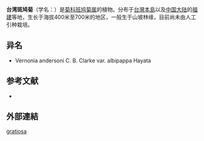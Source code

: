 {{Speciesbox
 | genus = Vernonia
| species = gratiosa
 | authority = Hance, 1882
}}

'''台湾斑鸠菊'''（学名：{{lang|la|''Vernonia gratiosa''}}）是[[菊科|菊科]][[班鸠菊属|班鸠菊属]]的植物。分布于[[台灣島|台灣本島]]以及[[中国大陆|中国大陆]]的[[福建|福建]]等地，生长于海拔400米至700米的地区，一般生于山坡林缘，目前尚未由人工引种栽培。

== 异名 ==
* Vernonia andersoni C. B. Clarke var. albipappa Hayata

== 参考文献 ==
<div class="references-small">
* {{cite web| url =http://www.bioinfo.cn/db05/KmzwSpecies.php?action=view&id=6051| title =台湾斑鸠菊| work =《中国高等植物数据库全库》| publisher =中国科学院微生物研究所| author =昆明植物研究所| accessdate =2009-02-25| deadurl =yes| archiveurl =https://web.archive.org/web/20160305070416/http://www.bioinfo.cn/db05/KmzwSpecies.php?action=view&id=6051| archivedate =2016-03-05}}
</div>
==外部連結==
{{Taxonbar}}

[[Category:斑鸠菊属|gratiosa]]


{{植物小作品}}